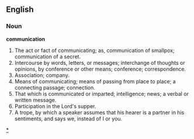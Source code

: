 ==English==

===Noun===

'''communication'''

#The act or fact of communicating; as, communication of smallpox; communication of a secret.
#Intercourse by words, letters, or messages; interchange of thoughts or opinions, by conference or other means; conference; correspondence.
#Association; company.
#Means of communicating; means of passing from place to place; a connecting passage; connection.
#That which is communicated or imparted; intelligence; news; a verbal or written message.
#Participation in the Lord's supper.
#A trope, by which a speaker assumes that his hearer is a partner in his sentiments, and says we, instead of I or you.

[[Category:Communication|*]]